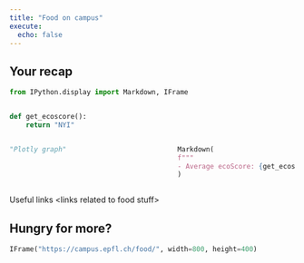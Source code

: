```yaml
---
title: "Food on campus"
execute:
  echo: false
---
```


## Your recap

```python
from IPython.display import Markdown, IFrame


def get_ecoscore():
    return "NYI"
```

:::: {.columns}

::: {.column width="45%"}
```python
"Plotly graph"
```
:::

::: {.column width="10%"}
<!-- empty column to create gap -->
:::

::: {.column width="45%"}

```python
Markdown(
f"""
- Average ecoScore: {get_ecoscore()}"""
)
```

:::

::::

Useful links \<links related to food stuff\>

## Hungry for more?

```python
IFrame("https://campus.epfl.ch/food/", width=800, height=400)
```
